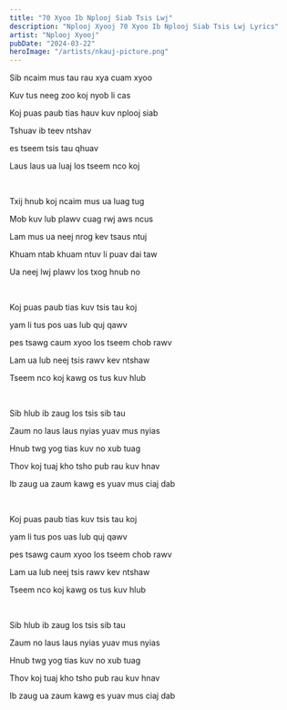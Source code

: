 ```yaml
---
title: "70 Xyoo Ib Nplooj Siab Tsis Lwj"
description: "Nplooj Xyooj 70 Xyoo Ib Nplooj Siab Tsis Lwj Lyrics"
artist: "Nplooj Xyooj"
pubDate: "2024-03-22"
heroImage: "/artists/nkauj-picture.png"
---
```


Sib ncaim mus tau rau xya cuam xyoo

Kuv tus neeg zoo koj nyob li cas

Koj puas paub tias hauv kuv nplooj siab

Tshuav ib teev ntshav

es tseem tsis tau qhuav

Laus laus ua luaj los tseem nco koj

<br />

Txij hnub koj ncaim mus ua luag tug

Mob kuv lub plawv cuag rwj aws ncus

Lam mus ua neej nrog kev tsaus ntuj

Khuam ntab khuam ntuv li puav dai taw

Ua neej lwj plawv los txog hnub no

<br />

Koj puas paub tias kuv tsis tau koj

yam li tus pos uas lub quj qawv

pes tsawg caum xyoo los tseem chob rawv

Lam ua lub neej tsis rawv kev ntshaw

Tseem nco koj kawg os tus kuv hlub

<br />

Sib hlub ib zaug los tsis sib tau

Zaum no laus laus nyias yuav mus nyias

Hnub twg yog tias kuv no xub tuag

Thov koj tuaj kho tsho pub rau kuv hnav

Ib zaug ua zaum kawg es yuav mus ciaj dab

<br />

Koj puas paub tias kuv tsis tau koj

yam li tus pos uas lub quj qawv

pes tsawg caum xyoo los tseem chob rawv

Lam ua lub neej tsis rawv kev ntshaw

Tseem nco koj kawg os tus kuv hlub

<br />

Sib hlub ib zaug los tsis sib tau

Zaum no laus laus nyias yuav mus nyias

Hnub twg yog tias kuv no xub tuag

Thov koj tuaj kho tsho pub rau kuv hnav

Ib zaug ua zaum kawg es yuav mus ciaj dab
